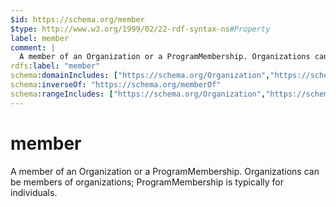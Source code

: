 ```yaml
---
$id: https://schema.org/member
$type: http://www.w3.org/1999/02/22-rdf-syntax-ns#Property
label: member
comment: |
  A member of an Organization or a ProgramMembership. Organizations can be members of organizations; ProgramMembership is typically for individuals.
rdfs:label: "member"
schema:domainIncludes: ["https://schema.org/Organization","https://schema.org/ProgramMembership"]
schema:inverseOf: "https://schema.org/memberOf"
schema:rangeIncludes: ["https://schema.org/Organization","https://schema.org/Person"]
---
```


# member

A member of an Organization or a ProgramMembership. Organizations can be members of organizations; ProgramMembership is typically for individuals.

